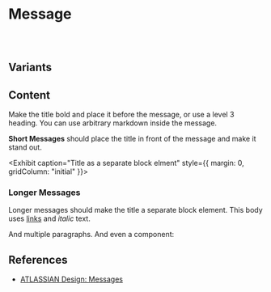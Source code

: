 
# Message

<Exhibit>
  <Sample variant="basic" />
</Exhibit>

<Code language="jsx">
  <Sample variant="basic" as="source" />
</Code>

## Variants

<Grid>
  <Exhibit caption="info" style={{ margin: 0, gridColumn: "initial" }}>
    <Sample variant="basic" props={{ variant: "info" }} />
  </Exhibit>
  <Exhibit caption="warning" style={{ margin: 0, gridColumn: "initial" }}>
    <Sample variant="basic" props={{ variant: "warning" }} />
  </Exhibit>
  <Exhibit caption="alert" style={{ margin: 0, gridColumn: "initial" }}>
    <Sample variant="basic" props={{ variant: "alert" }} />
  </Exhibit>
</Grid>

## Content

Make the title bold and place it before the message, or use a level 3 heading. You can use arbitrary markdown inside the message.

<Grid>
<Exhibit caption="Inline title" style={{ margin: 0, gridColumn: "initial" }}>
  <Sample variant="basic">

**Short Messages** should place the title in front of the message and make it stand out.

  </Sample>
</Exhibit>

<Exhibit caption="Title as a separate block elment" style={{ margin: 0, gridColumn: "initial" }}>
  <Sample variant="basic">

### Longer Messages

Longer messages should make the title a separate block element. This body uses [links](#) and _italic_ text.

And multiple paragraphs. And even a component:

<Swatch value="#FF00FF" />

  </Sample>
</Exhibit>
</Grid>

## References

- [ATLASSIAN Design: Messages](https://www.atlassian.design/server/components/messages/)
